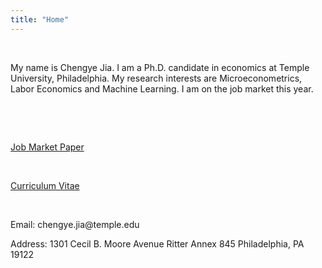 ```yaml
---
title: "Home"
---
```

<!--<br>-->


<!--<IMG SRC="Emmanuel_Selorm_Tsyawo2018.jpg" style="width:225px;height:300px;" #ALIGN="right" HSPACE="50"/> -->

<br>

My name is Chengye Jia. I am a Ph.D. candidate in economics at Temple University, Philadelphia. My research interests are Microeconometrics, Labor Economics and Machine Learning. I am on the job market this year. 

<br>

<!--I am on the job market this year, and I am available for interviews.

shall be attending the AEA/ASSA 2020 Annual Meetings in San Diego, CA, January 3-5.-->

<br>

<a href="CHENGYEJIA_JMP.pdf#" class="download" title="Download JMP as PDF">Job Market Paper</a>

<br>

<a href="CHENGYEJIA_CV.pdf#" class="download" title="Download CV as PDF">Curriculum Vitae</a>			

<br>

<!--Email: estsyawo[at]temple[dot]edu, estsyawo[at]gmail[dot]com-->
Email: chengye.jia\@temple.edu

Address: 1301 Cecil B. Moore Avenue Ritter Annex 845 Philadelphia, PA 19122

